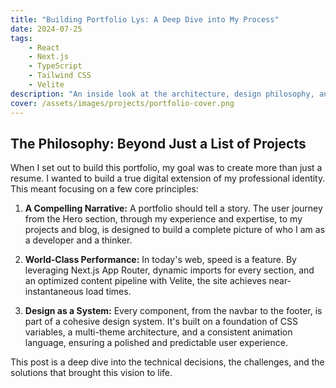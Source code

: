 ```yaml
---
title: "Building Portfolio Lys: A Deep Dive into My Process"
date: 2024-07-25
tags:
    - React
    - Next.js
    - TypeScript
    - Tailwind CSS
    - Velite
description: "An inside look at the architecture, design philosophy, and technical decisions behind the creation of my personal portfolio, built to be a fast, accessible, and world-class digital experience."
cover: /assets/images/projects/portfolio-cover.png
---
```


## The Philosophy: Beyond Just a List of Projects

When I set out to build this portfolio, my goal was to create more than just a resume. I wanted to build a true digital extension of my professional identity. This meant focusing on a few core principles:

1.  **A Compelling Narrative:** A portfolio should tell a story. The user journey from the Hero section, through my experience and expertise, to my projects and blog, is designed to build a complete picture of who I am as a developer and a thinker.

2.  **World-Class Performance:** In today's web, speed is a feature. By leveraging Next.js App Router, dynamic imports for every section, and an optimized content pipeline with Velite, the site achieves near-instantaneous load times.

3.  **Design as a System:** Every component, from the navbar to the footer, is part of a cohesive design system. It's built on a foundation of CSS variables, a multi-theme architecture, and a consistent animation language, ensuring a polished and predictable user experience.

This post is a deep dive into the technical decisions, the challenges, and the solutions that brought this vision to life.